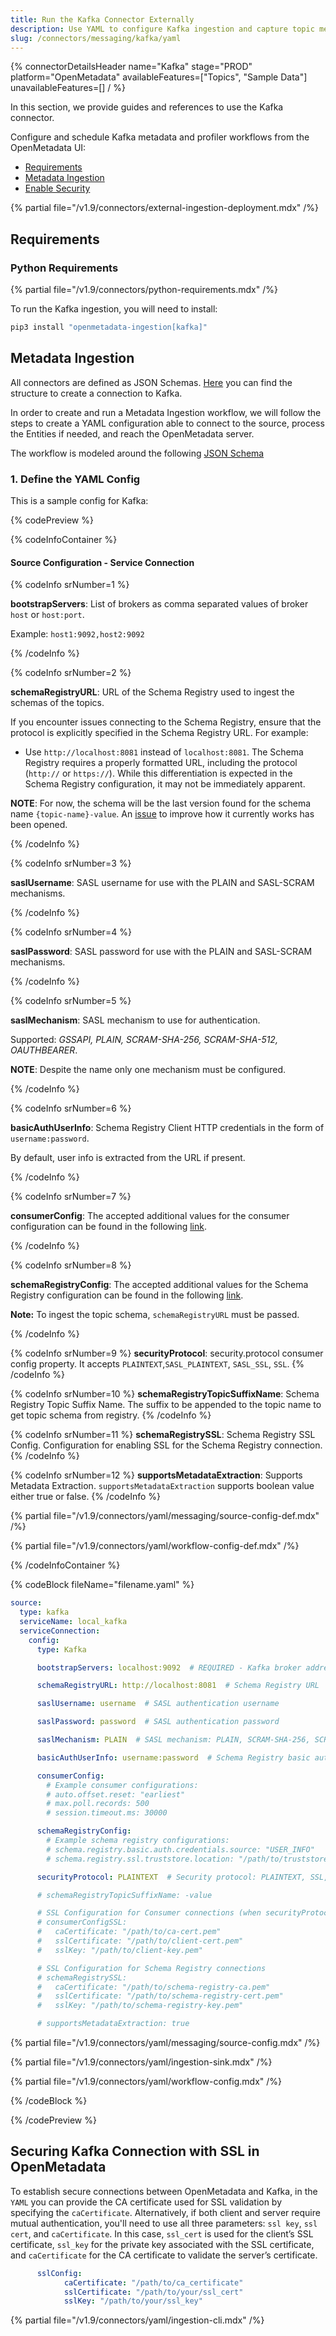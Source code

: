 ```yaml
---
title: Run the Kafka Connector Externally
description: Use YAML to configure Kafka ingestion and capture topic metadata, message structure, and event lineage.
slug: /connectors/messaging/kafka/yaml
---
```



{% connectorDetailsHeader
name="Kafka"
stage="PROD"
platform="OpenMetadata"
availableFeatures=["Topics", "Sample Data"]
unavailableFeatures=[]
/ %}

In this section, we provide guides and references to use the Kafka connector.

Configure and schedule Kafka metadata and profiler workflows from the OpenMetadata UI:

- [Requirements](#requirements)
- [Metadata Ingestion](#metadata-ingestion)
- [Enable Security](#securing-kafka-connection-with-ssl-in-openmetadata)

{% partial file="/v1.9/connectors/external-ingestion-deployment.mdx" /%}

## Requirements

### Python Requirements

{% partial file="/v1.9/connectors/python-requirements.mdx" /%}

To run the Kafka ingestion, you will need to install:

```bash
pip3 install "openmetadata-ingestion[kafka]"
```

## Metadata Ingestion

All connectors are defined as JSON Schemas.
[Here](https://github.com/open-metadata/OpenMetadata/blob/main/openmetadata-spec/src/main/resources/json/schema/entity/services/connections/messaging/kafkaConnection.json)
you can find the structure to create a connection to Kafka.

In order to create and run a Metadata Ingestion workflow, we will follow
the steps to create a YAML configuration able to connect to the source,
process the Entities if needed, and reach the OpenMetadata server.

The workflow is modeled around the following
[JSON Schema](https://github.com/open-metadata/OpenMetadata/blob/main/openmetadata-spec/src/main/resources/json/schema/metadataIngestion/workflow.json)

### 1. Define the YAML Config

This is a sample config for Kafka:

{% codePreview %}

{% codeInfoContainer %}

#### Source Configuration - Service Connection

{% codeInfo srNumber=1 %}

**bootstrapServers**: List of brokers as comma separated values of broker `host` or `host:port`.

Example: `host1:9092,host2:9092`

{% /codeInfo %}

{% codeInfo srNumber=2 %}

**schemaRegistryURL**: URL of the Schema Registry used to ingest the schemas of the topics.

If you encounter issues connecting to the Schema Registry, ensure that the protocol is explicitly specified in the Schema Registry URL. For example:
- Use `http://localhost:8081` instead of `localhost:8081`.
The Schema Registry requires a properly formatted URL, including the protocol (`http://` or `https://`). While this differentiation is expected in the Schema Registry configuration, it may not be immediately apparent.

**NOTE**: For now, the schema will be the last version found for the schema name `{topic-name}-value`. An [issue](https://github.com/open-metadata/OpenMetadata/issues/10399) to improve how it currently works has been opened.

{% /codeInfo %}

{% codeInfo srNumber=3 %}

**saslUsername**: SASL username for use with the PLAIN and SASL-SCRAM mechanisms.

{% /codeInfo %}

{% codeInfo srNumber=4 %}

**saslPassword**: SASL password for use with the PLAIN and SASL-SCRAM mechanisms.

{% /codeInfo %}

{% codeInfo srNumber=5 %}

**saslMechanism**: SASL mechanism to use for authentication.

Supported: _GSSAPI, PLAIN, SCRAM-SHA-256, SCRAM-SHA-512, OAUTHBEARER_.

**NOTE**: Despite the name only one mechanism must be configured.

{% /codeInfo %}

{% codeInfo srNumber=6 %}

**basicAuthUserInfo**: Schema Registry Client HTTP credentials in the form of `username:password`.

By default, user info is extracted from the URL if present.

{% /codeInfo %}

{% codeInfo srNumber=7 %}

**consumerConfig**: The accepted additional values for the consumer configuration can be found in the following 
[link](https://github.com/edenhill/librdkafka/blob/master/CONFIGURATION.mdx).

{% /codeInfo %}

{% codeInfo srNumber=8 %}

**schemaRegistryConfig**: The accepted additional values for the Schema Registry configuration can be found in the 
following [link](https://docs.confluent.io/platform/current/clients/confluent-kafka-python/html/index.html#schemaregistryclient).

**Note:** To ingest the topic schema, `schemaRegistryURL` must be passed.

{% /codeInfo %}

{% codeInfo srNumber=9 %}
**securityProtocol**: security.protocol consumer config property. It accepts `PLAINTEXT`,`SASL_PLAINTEXT`, `SASL_SSL`, `SSL`.
{% /codeInfo %}

{% codeInfo srNumber=10 %}
**schemaRegistryTopicSuffixName**: Schema Registry Topic Suffix Name. The suffix to be appended to the topic name to get topic schema from registry.
{% /codeInfo %}

{% codeInfo srNumber=11 %}
**schemaRegistrySSL**: Schema Registry SSL Config. Configuration for enabling SSL for the Schema Registry connection.
{% /codeInfo %}

{% codeInfo srNumber=12 %}
**supportsMetadataExtraction**: Supports Metadata Extraction. `supportsMetadataExtraction` supports boolean value either true or false.
{% /codeInfo %}

{% partial file="/v1.9/connectors/yaml/messaging/source-config-def.mdx" /%}

<IngestionSinkDef />

{% partial file="/v1.9/connectors/yaml/workflow-config-def.mdx" /%}

{% /codeInfoContainer %}

{% codeBlock fileName="filename.yaml" %}

```yaml {% isCodeBlock=true %}
source:
  type: kafka
  serviceName: local_kafka
  serviceConnection:
    config:
      type: Kafka
```
```yaml {% srNumber=1 %}
      bootstrapServers: localhost:9092  # REQUIRED - Kafka broker addresses
```
```yaml {% srNumber=2 %}
      schemaRegistryURL: http://localhost:8081  # Schema Registry URL
```
```yaml {% srNumber=3 %}
      saslUsername: username  # SASL authentication username
```
```yaml {% srNumber=4 %}
      saslPassword: password  # SASL authentication password
```
```yaml {% srNumber=5 %}
      saslMechanism: PLAIN  # SASL mechanism: PLAIN, SCRAM-SHA-256, SCRAM-SHA-512, GSSAPI, OAUTHBEARER
```
```yaml {% srNumber=6 %}
      basicAuthUserInfo: username:password  # Schema Registry basic auth
```
```yaml {% srNumber=7 %}
      consumerConfig:
        # Example consumer configurations:
        # auto.offset.reset: "earliest"
        # max.poll.records: 500
        # session.timeout.ms: 30000
```
```yaml {% srNumber=8 %}
      schemaRegistryConfig:
        # Example schema registry configurations:
        # schema.registry.basic.auth.credentials.source: "USER_INFO"
        # schema.registry.ssl.truststore.location: "/path/to/truststore.jks"
```
```yaml {% srNumber=9 %}
      securityProtocol: PLAINTEXT  # Security protocol: PLAINTEXT, SSL, SASL_PLAINTEXT, SASL_SSL
```
```yaml {% srNumber=10 %}
      # schemaRegistryTopicSuffixName: -value
```
```yaml {% srNumber=11 %}
      # SSL Configuration for Consumer connections (when securityProtocol is SSL or SASL_SSL)
      # consumerConfigSSL:
      #   caCertificate: "/path/to/ca-cert.pem"
      #   sslCertificate: "/path/to/client-cert.pem"
      #   sslKey: "/path/to/client-key.pem"
```
```yaml {% srNumber=12 %}
      # SSL Configuration for Schema Registry connections  
      # schemaRegistrySSL:
      #   caCertificate: "/path/to/schema-registry-ca.pem"
      #   sslCertificate: "/path/to/schema-registry-cert.pem" 
      #   sslKey: "/path/to/schema-registry-key.pem"
```
```yaml {% srNumber=13 %}
      # supportsMetadataExtraction: true
```

{% partial file="/v1.9/connectors/yaml/messaging/source-config.mdx" /%}

{% partial file="/v1.9/connectors/yaml/ingestion-sink.mdx" /%}

{% partial file="/v1.9/connectors/yaml/workflow-config.mdx" /%}

{% /codeBlock %}

{% /codePreview %}

## Securing Kafka Connection with SSL in OpenMetadata

To establish secure connections between OpenMetadata and Kafka, in the `YAML` you can provide the CA certificate used for SSL validation by specifying the `caCertificate`. Alternatively, if both client and server require mutual authentication, you'll need to use all three parameters: `ssl key`, `ssl cert`, and `caCertificate`. In this case, `ssl_cert` is used for the client’s SSL certificate, `ssl_key` for the private key associated with the SSL certificate, and `caCertificate` for the CA certificate to validate the server’s certificate.

```yaml
      sslConfig:
            caCertificate: "/path/to/ca_certificate"
            sslCertificate: "/path/to/your/ssl_cert"
            sslKey: "/path/to/your/ssl_key"
```

{% partial file="/v1.9/connectors/yaml/ingestion-cli.mdx" /%}
